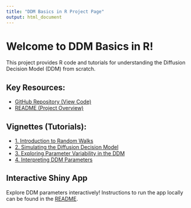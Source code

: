 ```yaml
---
title: "DDM Basics in R Project Page"
output: html_document
---
```


# Welcome to DDM Basics in R!

This project provides R code and tutorials for understanding the Diffusion Decision Model (DDM) from scratch.

## Key Resources:

*   [GitHub Repository (View Code)](https://github.com/dgknzts/drift-diffusion-model-basics-in-R)
*   [README (Project Overview)](README.md)

## Vignettes (Tutorials):

*   [1. Introduction to Random Walks](vignettes/01_introduction_to_random_walks.html)
*   [2. Simulating the Diffusion Decision Model](vignettes/02_simulating_diffusion_model.html)
*   [3. Exploring Parameter Variability in the DDM](vignettes/03_parameter_variability_in_ddm.html)
*   [4. Interpreting DDM Parameters](vignettes/04_interpreting_ddm_parameters.html)

## Interactive Shiny App

Explore DDM parameters interactively! Instructions to run the app locally can be found in the [README](README.md#interactive-ddm-explorer-shiny-app-sparkles).